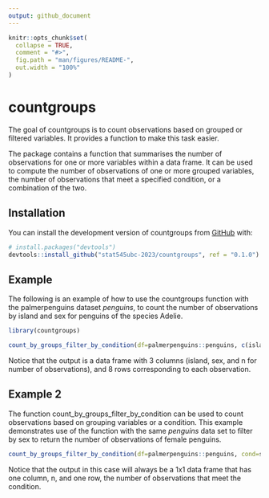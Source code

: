 ```yaml
---
output: github_document
---
```


<!-- README.md is generated from README.Rmd. Please edit that file -->

```r
knitr::opts_chunk$set(
  collapse = TRUE,
  comment = "#>",
  fig.path = "man/figures/README-",
  out.width = "100%"
)
```

# countgroups

<!-- badges: start -->
<!-- badges: end -->

The goal of countgroups is to count observations based on grouped or filtered variables. It provides a function to make this task easier. 

The package contains a function that summarises the number of observations for one or more variables within a data frame. It can be used to compute the number of  observations of one or more grouped variables, the number of observations that meet a specified condition, or a combination of the two.

## Installation

You can install the development version of countgroups from [GitHub](https://github.com/) with:

``` r
# install.packages("devtools")
devtools::install_github("stat545ubc-2023/countgroups", ref = "0.1.0")
```

## Example

The following is an example of how to use the countgroups function with the palmerpenguins dataset *penguins*, to count the number of observations by island and sex for penguins of the species Adelie. 

```r
library(countgroups)

count_by_groups_filter_by_condition(df=palmerpenguins::penguins, c(island, sex), cond=species=="Adelie")

```

Notice that the output is a data frame with 3 columns (island, sex, and n for number of observations), and 8 rows corresponding to each observation.

## Example 2

The function count_by_groups_filter_by_condition can be used to count observations based on grouping variables or a condition. This example demonstrates use of the function with the same *penguins* data set to filter by sex to return the number of observations of female penguins. 

```r

count_by_groups_filter_by_condition(df=palmerpenguins::penguins, cond=sex=="female")
```

Notice that the output in this case will always be a 1x1 data frame that has one column, n, and one row, the number of observations that meet the condition.
